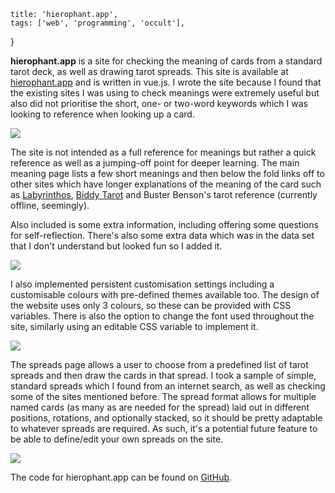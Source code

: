     title: 'hierophant.app',
    tags: ['web', 'programming', 'occult'],
}

**hierophant.app** is a site for checking the meaning of cards from a standard tarot deck, as well as drawing tarot spreads. This site is available at [hierophant.app](https://hierophant.app/) and is written in vue.js. I wrote the site because I found that the existing sites I was using to check meanings were extremely useful but also did not prioritise the short, one- or two-word keywords which I was looking to reference when looking up a card.

<Image src="https://cesque.com/storage/23/04/24/192872776886.png" caption="the meanings page" full />

The site is not intended as a full reference for meanings but rather a quick reference as well as a jumping-off point for deeper learning. The main meaning page lists a few short meanings and then below the fold links off to other sites which have longer explanations of the meaning of the card such as [Labyrinthos](https://labyrinthos.co/blogs/tarot-card-meanings-list), [Biddy Tarot](https://www.biddytarot.com/tarot-card-meanings/) and Buster Benson's tarot reference (currently offline, seemingly).

Also included is some extra information, including offering some questions for self-reflection. There's also some extra data which was in the data set that I don't understand but looked fun so I added it.

<Image src="https://cesque.com/storage/23/04/24/429710618365.png" caption="the meanings page (below the fold)" full />

I also implemented persistent customisation settings including a customisable colours with pre-defined themes available too. The design of the website uses only 3 colours, so these can be provided with CSS variables. There is also the option to change the font used throughout the site, similarly using an editable CSS variable to implement it.

<Image src="https://cesque.com/storage/23/04/24/058177662719.png" caption="the settings page" full />

The spreads page allows a user to choose from a predefined list of tarot spreads and then draw the cards in that spread. I took a sample of simple, standard spreads which I found from an internet search, as well as checking some of the sites mentioned before. The spread format allows for multiple named cards (as many as are needed for the spread) laid out in different positions, rotations, and optionally stacked, so it should be pretty adaptable to whatever spreads are required. As such, it's a potential future feature to be able to define/edit your own spreads on the site.

<Image src="https://cesque.com/storage/23/04/24/762987863517.png" caption="the spread page, with cards drawn" full />

The code for hierophant.app can be found on [GitHub](https://github.com/cesque/tarot).